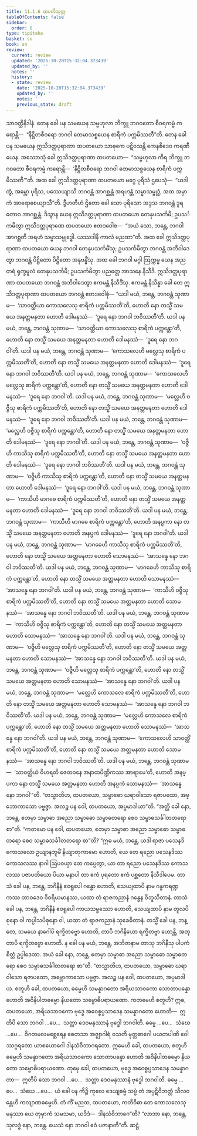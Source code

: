 ```yaml
---
title: 11.1.6 ထပတိသုတ္တ
tableOfContents: false
sidebar:
  order: 6
type: tipitaka
basket: su
book: sn
review:
  current: review
  updated: '2025-10-20T15:32:04.373439'
  updated_by: ''
  notes: ''
  history:
  - state: review
    date: '2025-10-20T15:32:04.373439'
    updated_by: ''
    notes: ''
    previous_state: draft
---
```



<DynamicBreadcrumb />


<ReviewStatus review={frontmatter.review} showDetails={true} />

<HypothesisAnnotation frontmatter={frontmatter} />

<Division number="1002" book="sn" e="ch" v="18" p="430">

<Paragraph number="1812" book="sn">
သာဝတ္ထိနိဒါနံ. တေန ခေါ ပန သမယေန သမ္ဗဟုလာ ဘိက္ခူ ဘဂဝတော စီဝရကမ္မံ ကရောန္တိ—  “နိဋ္ဌိတစီဝရော ဘဂဝါ တေမာသစ္စယေန စာရိကံ ပက္ကမိဿတီ”တိ. တေန ခေါ ပန သမယေန ဣသိဒတ္တပုရာဏာ ထပတယော သာဓုကေ ပဋိဝသန္တိ ကေနစိဒေဝ ကရဏီယေန. အဿောသုံ ခေါ ဣသိဒတ္တပုရာဏာ ထပတယော—  “သမ္ဗဟုလာ ကိရ ဘိက္ခူ ဘဂဝတော စီဝရကမ္မံ ကရောန္တိ—  ‘နိဋ္ဌိတစီဝရော ဘဂဝါ တေမာသစ္စယေန စာရိကံ ပက္ကမိဿတီ’”တိ.
</Paragraph>

<Paragraph number="1813" book="sn">
အထ ခေါ ဣသိဒတ္တပုရာဏာ ထပတယော မဂ္ဂေ ပုရိသံ ဌပေသုံ—  “ယဒါ တွံ, အမ္ဘော ပုရိသ, ပဿေယျာသိ ဘဂဝန္တံ အာဂစ္ဆန္တံ အရဟန္တံ သမ္မာသမ္ဗုဒ္ဓံ, အထ အမှာကံ အာရောစေယျာသီ”တိ. ဒွီဟတီဟံ ဌိတော ခေါ သော ပုရိသော အဒ္ဒသ ဘဂဝန္တံ ဒူရတောဝ အာဂစ္ဆန္တံ. ဒိသွာန ယေန ဣသိဒတ္တပုရာဏာ ထပတယော တေနုပသင်္ကမိ; ဥပသင်္ကမိတွာ ဣသိဒတ္တပုရာဏေ ထပတယော ဧတဒဝေါစ—  “အယံ သော, ဘန္တေ, ဘဂဝါ အာဂစ္ဆတိ အရဟံ သမ္မာသမ္ဗုဒ္ဓေါ. ယဿဒါနိ ကာလံ မညထာ”တိ.
</Paragraph>

<Paragraph number="1814" book="sn">
အထ ခေါ ဣသိဒတ္တပုရာဏာ ထပတယော ယေန ဘဂဝါ တေနုပသင်္ကမိံသု; ဥပသင်္ကမိတွာ ဘဂဝန္တံ အဘိဝါဒေတွာ ဘဂဝန္တံ ပိဋ္ဌိတော ပိဋ္ဌိတော အနုဗန္ဓိံသု. အထ ခေါ ဘဂဝါ မဂ္ဂါ ဩက္ကမ္မ ယေန အညတရံ ရုက္ခမူလံ တေနုပသင်္ကမိ; ဥပသင်္ကမိတွာ ပညတ္တေ အာသနေ နိသီဒိ. ဣသိဒတ္တပုရာဏာ ထပတယော ဘဂဝန္တံ အဘိဝါဒေတွာ ဧကမန္တံ နိသီဒိံသု. ဧကမန္တံ နိသိန္နာ ခေါ တေ ဣသိဒတ္တပုရာဏာ ထပတယော ဘဂဝန္တံ ဧတဒဝေါစုံ—
</Paragraph>

<Paragraph number="1815" book="sn">
“ယဒါ မယံ, ဘန္တေ, ဘဂဝန္တံ သုဏာမ—  ‘သာဝတ္ထိယာ ကောသလေသု စာရိကံ ပက္ကမိဿတီ’တိ, ဟောတိ နော တသ္မိံ သမယေ အနတ္တမနတာ ဟောတိ ဒေါမနဿံ—  ‘ဒူရေ နော ဘဂဝါ ဘဝိဿတီ’တိ. ယဒါ ပန မယံ, ဘန္တေ, ဘဂဝန္တံ သုဏာမ—  ‘သာဝတ္ထိယာ ကောသလေသု စာရိကံ ပက္ကန္တော’တိ, ဟောတိ နော တသ္မိံ သမယေ အနတ္တမနတာ ဟောတိ ဒေါမနဿံ—  ‘ဒူရေ နော ဘဂဝါ’တိ.
</Paragraph>

<Paragraph number="1816" book="sn">
ယဒါ ပန မယံ, ဘန္တေ, ဘဂဝန္တံ သုဏာမ—  ‘ကောသလေဟိ မလ္လေသု စာရိကံ ပက္ကမိဿတီ’တိ, ဟောတိ နော တသ္မိံ သမယေ အနတ္တမနတာ ဟောတိ ဒေါမနဿံ—  ‘ဒူရေ နော ဘဂဝါ ဘဝိဿတီ’တိ. ယဒါ ပန မယံ, ဘန္တေ, ဘဂဝန္တံ သုဏာမ—  ‘ကောသလေဟိ မလ္လေသု စာရိကံ ပက္ကန္တော’တိ, ဟောတိ နော တသ္မိံ သမယေ အနတ္တမနတာ ဟောတိ ဒေါမနဿံ—  ‘ဒူရေ နော ဘဂဝါ’တိ.
</Paragraph>

<Paragraph number="1817" book="sn">
ယဒါ ပန မယံ, ဘန္တေ, ဘဂဝန္တံ သုဏာမ—  ‘မလ္လေဟိ ဝဇ္ဇီသု စာရိကံ ပက္ကမိဿတီ’တိ, ဟောတိ နော တသ္မိံ သမယေ အနတ္တမနတာ ဟောတိ ဒေါမနဿံ—  ‘ဒူရေ နော ဘဂဝါ ဘဝိဿတီ’တိ. ယဒါ ပန မယံ, ဘန္တေ, ဘဂဝန္တံ သုဏာမ—  ‘မလ္လေဟိ ဝဇ္ဇီသု စာရိကံ ပက္ကန္တော’တိ, ဟောတိ နော တသ္မိံ သမယေ အနတ္တမနတာ ဟောတိ ဒေါမနဿံ—  ‘ဒူရေ နော ဘဂဝါ’တိ.
</Paragraph>

<Paragraph number="1818" book="sn">
ယဒါ ပန မယံ, ဘန္တေ, ဘဂဝန္တံ သုဏာမ—  ‘ဝဇ္ဇီဟိ ကာသီသု စာရိကံ ပက္ကမိဿတီ’တိ, ဟောတိ နော တသ္မိံ သမယေ အနတ္တမနတာ ဟောတိ ဒေါမနဿံ—  ‘ဒူရေ နော ဘဂဝါ ဘဝိဿတီ’တိ. ယဒါ ပန မယံ, ဘန္တေ, ဘဂဝန္တံ သုဏာမ—  ‘ဝဇ္ဇီဟိ ကာသီသု စာရိကံ ပက္ကန္တော’တိ, ဟောတိ နော တသ္မိံ သမယေ အနတ္တမနတာ ဟောတိ ဒေါမနဿံ—  ‘ဒူရေ နော ဘဂဝါ’တိ.
</Paragraph>

<Paragraph number="1819" book="sn">
ယဒါ ပန မယံ, ဘန္တေ, ဘဂဝန္တံ သုဏာမ—  ‘ကာသီဟိ မာဂဓေ စာရိကံ ပက္ကမိဿတီ’တိ, ဟောတိ နော တသ္မိံ သမယေ အနတ္တမနတာ ဟောတိ ဒေါမနဿံ—  ‘ဒူရေ နော ဘဂဝါ ဘဝိဿတီ’တိ. ယဒါ ပန မယံ, ဘန္တေ, ဘဂဝန္တံ သုဏာမ—  ‘ကာသီဟိ မာဂဓေ စာရိကံ ပက္ကန္တော’တိ, ဟောတိ အနပ္ပကာ နော တသ္မိံ သမယေ အနတ္တမနတာ ဟောတိ အနပ္ပကံ ဒေါမနဿံ—  ‘ဒူရေ နော ဘဂဝါ’တိ.
</Paragraph>

<Paragraph number="1820" book="sn">
ယဒါ ပန မယံ, ဘန္တေ, ဘဂဝန္တံ သုဏာမ—  ‘မာဂဓေဟိ ကာသီသု စာရိကံ ပက္ကမိဿတီ’တိ, ဟောတိ နော တသ္မိံ သမယေ အတ္တမနတာ ဟောတိ သောမနဿံ—  ‘အာသန္နေ နော ဘဂဝါ ဘဝိဿတီ’တိ. ယဒါ ပန မယံ, ဘန္တေ, ဘဂဝန္တံ သုဏာမ—  ‘မာဂဓေဟိ ကာသီသု စာရိကံ ပက္ကန္တော’တိ, ဟောတိ နော တသ္မိံ သမယေ အတ္တမနတာ ဟောတိ သောမနဿံ—  ‘အာသန္နေ နော ဘဂဝါ’တိ.
</Paragraph>

<Paragraph number="1821" book="sn">
ယဒါ ပန မယံ, ဘန္တေ, ဘဂဝန္တံ သုဏာမ—  ‘ကာသီဟိ ဝဇ္ဇီသု စာရိကံ ပက္ကမိဿတီ’တိ, ဟောတိ နော တသ္မိံ သမယေ အတ္တမနတာ ဟောတိ သောမနဿံ—  ‘အာသန္နေ နော ဘဂဝါ ဘဝိဿတီ’တိ. ယဒါ ပန မယံ, ဘန္တေ, ဘဂဝန္တံ သုဏာမ—  ‘ကာသီဟိ ဝဇ္ဇီသု စာရိကံ ပက္ကန္တော’တိ, ဟောတိ နော တသ္မိံ သမယေ အတ္တမနတာ ဟောတိ သောမနဿံ—  ‘အာသန္နေ နော ဘဂဝါ’တိ.
</Paragraph>

<Paragraph number="1822" book="sn">
ယဒါ ပန မယံ, ဘန္တေ, ဘဂဝန္တံ သုဏာမ—  ‘ဝဇ္ဇီဟိ မလ္လေသု စာရိကံ ပက္ကမိဿတီ’တိ, ဟောတိ နော တသ္မိံ သမယေ အတ္တမနတာ ဟောတိ သောမနဿံ—  ‘အာသန္နေ နော ဘဂဝါ ဘဝိဿတီ’တိ. ယဒါ ပန မယံ, ဘန္တေ, ဘဂဝန္တံ သုဏာမ—  ‘ဝဇ္ဇီဟိ မလ္လေသု စာရိကံ ပက္ကန္တော’တိ, ဟောတိ နော တသ္မိံ သမယေ အတ္တမနတာ ဟောတိ သောမနဿံ—  ‘အာသန္နေ နော ဘဂဝါ’တိ.
</Paragraph>

<Paragraph number="1823" book="sn">
ယဒါ ပန မယံ, ဘန္တေ, ဘဂဝန္တံ သုဏာမ—  ‘မလ္လေဟိ ကောသလေ စာရိကံ ပက္ကမိဿတီ’တိ, ဟောတိ နော တသ္မိံ သမယေ အတ္တမနတာ ဟောတိ သောမနဿံ—  ‘အာသန္နေ နော ဘဂဝါ ဘဝိဿတီ’တိ. ယဒါ ပန မယံ, ဘန္တေ, ဘဂဝန္တံ သုဏာမ—  ‘မလ္လေဟိ ကောသလေ စာရိကံ ပက္ကန္တော’တိ, ဟောတိ နော တသ္မိံ သမယေ အတ္တမနတာ ဟောတိ သောမနဿံ—  ‘အာသန္နေ နော ဘဂဝါ’တိ.
</Paragraph>

<Paragraph number="1824" book="sn">
ယဒါ ပန မယံ, ဘန္တေ, ဘဂဝန္တံ သုဏာမ—  ‘ကောသလေဟိ သာဝတ္ထိံ စာရိကံ ပက္ကမိဿတီ’တိ, ဟောတိ နော တသ္မိံ သမယေ အတ္တမနတာ ဟောတိ သောမနဿံ—  ‘အာသန္နေ နော ဘဂဝါ ဘဝိဿတီ’တိ. ယဒါ ပန မယံ, ဘန္တေ, ဘဂဝန္တံ သုဏာမ—  ‘သာဝတ္ထိယံ ဝိဟရတိ ဇေတဝနေ အနာထပိဏ္ဍိကဿ အာရာမေ’တိ, ဟောတိ အနပ္ပကာ နော တသ္မိံ သမယေ အတ္တမနတာ ဟောတိ အနပ္ပကံ သောမနဿံ—  ‘အာသန္နေ နော ဘဂဝါ’”တိ.
</Paragraph>

<Paragraph number="1825" book="sn">
“တသ္မာတိဟ, ထပတယော, သမ္ဗာဓော ဃရာဝါသော ရဇာပထော, အဗ္ဘောကာသော ပဗ္ဗဇ္ဇာ. အလဉ္စ ပန ဝေါ, ထပတယော, အပ္ပမာဒါယာ”တိ. “အတ္ထိ ခေါ နော, ဘန္တေ, ဧတမှာ သမ္ဗာဓာ အညော သမ္ဗာဓော သမ္ဗာဓတရော စေဝ သမ္ဗာဓသင်္ခါတတရော စာ”တိ. “ကတမော ပန ဝေါ, ထပတယော, ဧတမှာ သမ္ဗာဓာ အညော သမ္ဗာဓော သမ္ဗာဓတရော စေဝ သမ္ဗာဓသင်္ခါတတရော စာ”တိ?
</Paragraph>

<Paragraph number="1826" book="sn">
“ဣဓ မယံ, ဘန္တေ, ယဒါ ရာဇာ ပသေနဒိ ကောသလော ဥယျာနဘူမိံ နိယျာတုကာမော ဟောတိ, ယေ တေ ရညော ပသေနဒိဿ ကောသလဿ နာဂါ ဩပဝယှာ တေ ကပ္ပေတွာ, ယာ တာ ရညော ပသေနဒိဿ ကောသလဿ ပဇာပတိယော ပိယာ မနာပါ တာ ဧကံ ပုရတော ဧကံ ပစ္ဆတော နိသီဒါပေမ. တာသံ ခေါ ပန, ဘန္တေ, ဘဂိနီနံ ဧဝရူပေါ ဂန္ဓော ဟောတိ, သေယျထာပိ နာမ ဂန္ဓကရဏ္ဍကဿ တာဝဒေဝ ဝိဝရိယမာနဿ, ယထာ တံ ရာဇကညာနံ ဂန္ဓေန ဝိဘူသိတာနံ. တာသံ ခေါ ပန, ဘန္တေ, ဘဂိနီနံ ဧဝရူပေါ ကာယသမ္ဖဿော ဟောတိ, သေယျထာပိ နာမ တူလပိစုနော ဝါ ကပ္ပါသပိစုနော ဝါ, ယထာ တံ ရာဇကညာနံ သုခေဓိတာနံ. တသ္မိံ ခေါ ပန, ဘန္တေ, သမယေ နာဂေါပိ ရက္ခိတဗ္ဗော ဟောတိ, တာပိ ဘဂိနိယော ရက္ခိတဗ္ဗာ ဟောန္တိ, အတ္တာပိ ရက္ခိတဗ္ဗော ဟောတိ. န ခေါ ပန မယံ, ဘန္တေ, အဘိဇာနာမ တာသု ဘဂိနီသု ပါပကံ စိတ္တံ ဥပ္ပါဒေတာ. အယံ ခေါ နော, ဘန္တေ, ဧတမှာ သမ္ဗာဓာ အညော သမ္ဗာဓော သမ္ဗာဓတရော စေဝ သမ္ဗာဓသင်္ခါတတရော စာ”တိ.
</Paragraph>

<Paragraph number="1827" book="sn">
“တသ္မာတိဟ, ထပတယော, သမ္ဗာဓော ဃရာဝါသော ရဇာပထော, အဗ္ဘောကာသော ပဗ္ဗဇ္ဇာ. အလဉ္စ ပန ဝေါ, ထပတယော, အပ္ပမာဒါယ. စတူဟိ ခေါ, ထပတယော, ဓမ္မေဟိ သမန္နာဂတော အရိယသာဝကော သောတာပန္နော ဟောတိ အဝိနိပါတဓမ္မော နိယတော သမ္ဗောဓိပရာယဏော.
</Paragraph>

<Paragraph number="1828" book="sn">
ကတမေဟိ စတူဟိ? ဣဓ, ထပတယော, အရိယသာဝကော ဗုဒ္ဓေ အဝေစ္စပ္ပသာဒေန သမန္နာဂတော ဟောတိ—  ဣတိပိ သော ဘဂဝါ …ပေ…  သတ္ထာ ဒေဝမနုဿာနံ ဗုဒ္ဓေါ ဘဂဝါတိ. ဓမ္မေ …ပေ…  သံဃေ …ပေ…  ဝိဂတမလမစ္ဆေရေန စေတသာ အဇ္ဈာဂါရံ ဝသတိ မုတ္တစာဂေါ ပယတပါဏိ ဝေါဿဂ္ဂရတော ယာစယောဂေါ ဒါနသံဝိဘာဂရတော. ဣမေဟိ ခေါ, ထပတယော, စတူဟိ ဓမ္မေဟိ သမန္နာဂတော အရိယသာဝကော သောတာပန္နော ဟောတိ အဝိနိပါတဓမ္မော နိယတော သမ္ဗောဓိပရာယဏော.
</Paragraph>

<Paragraph number="1829" book="sn">
တုမှေ ခေါ, ထပတယော, ဗုဒ္ဓေ အဝေစ္စပ္ပသာဒေန သမန္နာဂတာ—  ဣတိပိ သော ဘဂဝါ …ပေ…  သတ္ထာ ဒေဝမနုဿာနံ ဗုဒ္ဓေါ ဘဂဝါတိ. ဓမ္မေ …ပေ…  သံဃေ …ပေ…  ယံ ခေါ ပန ကိဉ္စိ ကုလေ ဒေယျဓမ္မံ သဗ္ဗံ တံ အပ္ပဋိဝိဘတ္တံ သီလဝန္တေဟိ ကလျာဏဓမ္မေဟိ. တံ ကိံ မညထ, ထပတယော, ကတိဝိဓာ တေ ကောသလေသု မနုဿာ ယေ တုမှာကံ သမသမာ, ယဒိဒံ—  ဒါနသံဝိဘာဂေ”တိ? “လာဘာ နော, ဘန္တေ, သုလဒ္ဓံ နော, ဘန္တေ. ယေသံ နော ဘဂဝါ ဧဝံ ပဇာနာတီ”တိ.

</Paragraph>
</Division>

<Paragraph number="1830" type="center" book="sn">
ဆဋ္ဌံ.
</Paragraph>